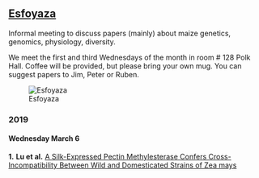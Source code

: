 <!-- break -->
<br>
<br>
<br>
<!-- break -->

[Esfoyaza](http://dle.rae.es/?id=GPtv23E)
----

Informal meeting to discuss papers (mainly) about maize genetics, genomics, physiology, diversity.  

We meet the first and third Wednesdays of the month in room # 128 Polk Hall. Coffee will be provided, but please bring your own mug. You can suggest papers to Jim, Peter or Ruben.

![Esfoyaza](http://asturies.com/sites/default/files/Esfoyaza.jpg)

### 2019

#### Wednesday March 6  

**1.** **Lu et al.** [A Silk-Expressed Pectin Methylesterase Confers Cross-Incompatibility Between Wild and Domesticated Strains of Zea mays](https://www.biorxiv.org/content/10.1101/529032v1)